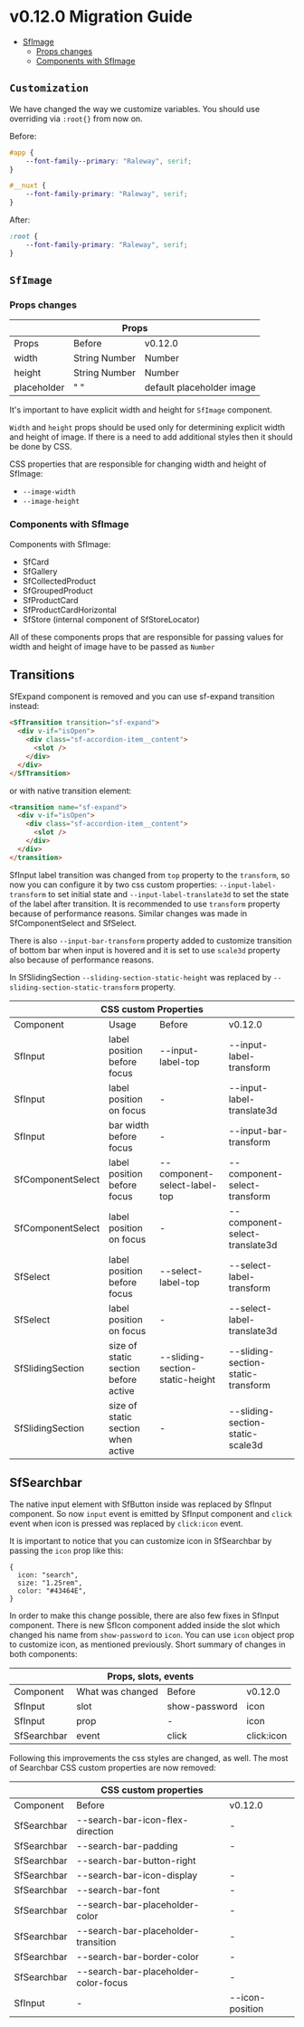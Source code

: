 
<Meta title="Releases/v0.12.x - Latest/v0.12.0/Migration Guide"  />

# v0.12.0 Migration Guide 

- [SfImage](#sfimage)
  - [Props changes](#props-changes)
  - [Components with SfImage](#components-with-SfImage)

## `Customization`
We have changed the way we customize variables. You should use overriding via ```:root{}``` from now on. 

Before:
```scss
#app {
	--font-family--primary: "Raleway", serif;
}

#__nuxt {
	--font-family-primary: "Raleway", serif;
}
```
After:
```scss
:root {
	--font-family-primary: "Raleway", serif;
}
```

## `SfImage`

### Props changes

<table>
  <thead>
    <tr>
      <th colSpan="3">Props</th>
    </tr>
  </thead>
  <tbody>
    <tr>
      <td>Props</td>
      <td>Before</td>
      <td>v0.12.0</td>
    </tr>
    <tr>
      <td>width</td>
      <td>String Number</td>
      <td>Number</td>
    </tr>
    <tr>
      <td>height</td>
      <td>String Number</td>
      <td>Number</td>
    </tr>
    <tr>
     <td>placeholder</td>
      <td>" "</td>
      <td>default placeholder image</td>
    </tr>
  </tbody>
</table>

It's important to have explicit width and height for `SfImage` component.

`Width` and `height` props should be used only for determining explicit width and height of image. 
If there is a need to add additional styles then it should be done by CSS.

CSS properties that are responsible for changing width and height of SfImage:
- `--image-width`
- `--image-height`

### Components with SfImage

Components with SfImage:
- SfCard
- SfGallery
- SfCollectedProduct
- SfGroupedProduct
- SfProductCard
- SfProductCardHorizontal
- SfStore (internal component of SfStoreLocator)

All of these components props that are responsible for passing values for width and height of image have to be passed as `Number`

## Transitions

SfExpand component is removed and you can use sf-expand transition instead: 
```html
<SfTransition transition="sf-expand">
  <div v-if="isOpen">
    <div class="sf-accordion-item__content">
      <slot />
    </div>
  </div>
</SfTransition>
```
or with native transition element: 
```html
<transition name="sf-expand">
  <div v-if="isOpen">
    <div class="sf-accordion-item__content">
      <slot />
    </div>
  </div>
</transition>
```

SfInput label transition was changed from `top` property to the `transform`, 
so now you can configure it by two css custom properties: `--input-label-transform` to set initial state and `--input-label-translate3d` to set the state of the label after transition.
It is recommended to use `transform` property because of performance reasons.
Similar changes was made in SfComponentSelect and SfSelect. 

There is also `--input-bar-transform` property added to customize transition of bottom bar when input is hovered and it is set to use `scale3d` property also because of performance reasons. 

In SfSlidingSection `--sliding-section-static-height` was replaced by `--sliding-section-static-transform` property.


<table>
  <thead>
    <tr>
      <th colSpan="4">CSS custom Properties</th>
      </tr>
  </thead>
    <tr>
      <td>Component</td>
      <td>Usage</td>
      <td>Before</td>
      <td>v0.12.0</td>
    </tr>
    <tr>
      <td>SfInput</td>
      <td>label position before focus</td>
      <td>--input-label-top</td>
      <td>--input-label-transform</td>
    </tr>
    <tr>
      <td>SfInput</td>
      <td>label position on focus</td>
      <td> - </td>
      <td>--input-label-translate3d</td>
    </tr>
    <tr>
      <td>SfInput</td>
      <td>bar width before focus</td>
      <td> - </td>
      <td>--input-bar-transform</td>
    </tr>
    <tr>
      <td>SfComponentSelect</td>
      <td>label position before focus</td>
      <td>--component-select-label-top</td>
      <td>--component-select-transform</td>
    </tr>
    <tr>
      <td>SfComponentSelect</td>
      <td>label position on focus</td>
      <td> - </td>
      <td>--component-select-translate3d</td>
    </tr>
    <tr>
      <td>SfSelect</td>
      <td>label position before focus</td>
      <td>--select-label-top</td>
      <td>--select-label-transform</td>
    </tr>
    <tr>
      <td>SfSelect</td>
      <td>label position on focus</td>
      <td> - </td>
      <td>--select-label-translate3d</td>
    </tr>
    <tr>
      <td>SfSlidingSection</td>
      <td>size of static section before active</td>
      <td>--sliding-section-static-height</td>
      <td>--sliding-section-static-transform</td>
    </tr>
    <tr>
      <td>SfSlidingSection</td>
      <td>size of static section when active</td>
      <td> - </td>
      <td>--sliding-section-static-scale3d</td>
    </tr>    
  </tbody>
</table>


## SfSearchbar 

The native input element with SfButton inside was replaced by SfInput component. So now `input` event is emitted by SfInput component and `click` event when icon is pressed was replaced by `click:icon` event.

It is important to notice that you can customize icon in SfSearchbar by passing the `icon` prop like this:
```
{ 
  icon: "search",
  size: "1.25rem",
  color: "#43464E",
}
```

In order to make this change possible, there are also few fixes in SfInput component. There is new SfIcon component added inside the slot which changed his name from `show-password` to `icon`. You can use `icon` object prop to customize icon, as mentioned previously. 
Short summary of changes in both components:

<table>
  <thead>
    <tr>
      <th colspan="4">Props, slots, events</th>      
    </tr>
  </thead>
  <tbody>
    <tr>
      <td>Component</td>
      <td>What was changed</td>
      <td>Before</td>
      <td>v0.12.0</td>
    </tr>
    <tr>
      <td>SfInput</td>
      <td>slot</td>
      <td>show-password</td>
      <td>icon</td>
    </tr>
    <tr>
      <td>SfInput</td>
      <td>prop</td>
      <td>-</td>
      <td>icon</td>
    </tr>
    <tr>
      <td>SfSearchbar</td>
      <td>event</td>
      <td>click</td>
      <td>click:icon</td>
    </tr>
  </tbody>
</table>

Following this improvements the css styles are changed, as well. The most of Searchbar CSS custom properties are now removed:

<table>
  <thead>
    <tr>
      <th colspan="3">CSS custom properties</th>
    </tr>
  </thead>
  <tbody>
    <tr>
      <td>Component</td>
      <td>Before</td>
      <td>v0.12.0</td>
    </tr>
    <tr>
      <td>SfSearchbar</td>
      <td>--search-bar-icon-flex-direction </td>
      <td>-</td>
    </tr>
    <tr>
      <td>SfSearchbar</td>
      <td>--search-bar-padding</td>
      <td>-</td>
    </tr>
    <tr>
     <td>SfSearchbar</td>
      <td>--search-bar-button-right</td>
      <td></td>
    </tr>
    <tr>
     <td>SfSearchbar</td>
      <td>--search-bar-icon-display</td>
      <td>-</td>
    </tr>
    <tr>
     <td>SfSearchbar</td>
      <td>--search-bar-font</td>
      <td>-</td>
    </tr>
    <tr>
     <td>SfSearchbar</td>
      <td>--search-bar-placeholder-color</td>
      <td>-</td>
    </tr>
    <tr>
     <td>SfSearchbar</td>
      <td>--search-bar-placeholder-transition</td>
      <td>-</td>
    </tr>
    <tr>
     <td>SfSearchbar</td>
      <td>--search-bar-border-color</td>
      <td>-</td>
    </tr>
    <tr>
     <td>SfSearchbar</td>
      <td>--search-bar-placeholder-color-focus</td>
      <td>-</td>
    </tr>
    <tr>
     <td>SfInput</td>
      <td>-</td>
      <td>--icon-position</td>
    </tr>
  </tbody>
</table>